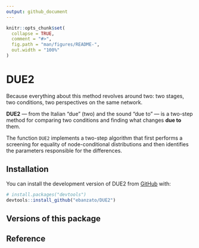 ---
output: github_document
---

<!-- README.md is generated from README.Rmd. Please edit that file -->

```{r, include = FALSE}
knitr::opts_chunk$set(
  collapse = TRUE,
  comment = "#>",
  fig.path = "man/figures/README-",
  out.width = "100%"
)
```

# DUE2

<!-- badges: start -->
<!-- badges: end -->

Because everything about this method revolves around two: two stages, two conditions, two perspectives on the same network.

**DUE2** — from the Italian “due” (two) and the sound “due to” — is a two-step method for comparing two conditions and finding what changes **due to** them.

The function `DUE2` implements a two-step algorithm that first performs a screening for equality of node-conditional distributions and then identifies the parameters responsible for the differences.

## Installation

You can install the development version of DUE2 from [GitHub](https://github.com/ebanzato/DUE2) with:

``` r
# install.packages("devtools")
devtools::install_github("ebanzato/DUE2")
```

## Versions of this package

## Reference
